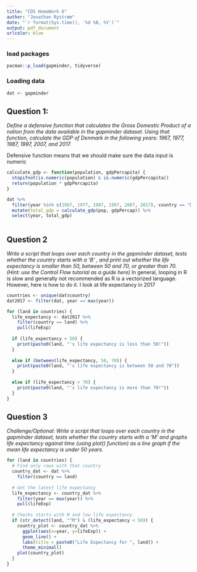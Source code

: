 ```yaml
---
title: "CDS HomeWork 6"
author: "Jonathan Rystrøm"
date: "`r format(Sys.time(), '%d %B, %Y')`"
output: pdf_document
urlcolor: blue
---
```


### load packages
```r
pacman::p_load(gapminder, tidyverse)
```

### Loading data
```r
dat <- gapminder
```

## Question 1: 
*Define a defensive function that calculates the Gross Domestic Product of a nation from the data available in the gapminder dataset. Using that function, calculate the GDP of Denmark in the following years: 1967, 1977, 1987, 1997, 2007, and 2017.*

Defensive function means that we should make sure the data input is numeric
```r
calculate_gdp <- function(population, gdpPercapita) {
  stopifnot(is.numeric(population) & is.numeric(gdpPercapita))
  return(population * gdpPercapita)
}

dat %>% 
  filter(year %in% c(1967, 1977, 1987, 1997, 2007, 2017), country == "Denmark") %>% 
  mutate(total_gdp = calculate_gdp(pop, gdpPercap)) %>% 
  select(year, total_gdp)
  
```

## Question 2
*Write a script that loops over each country in the gapminder dataset, tests whether the country starts with a ‘B’ , and print out whether the life expectancy is smaller than 50, between 50 and 70, or greater than 70. (Hint: use the Control Flow tutorial as a guide here)*
In general, looping in R is slow and generally not recommended as R is a vectorized language. However, here is how to do it. I look at life expectancy in 2017
```r
countries <- unique(dat$country)
dat2017 <- filter(dat, year == max(year))

for (land in countries) {
  life_expectancy <- dat2017 %>% 
    filter(country == land) %>% 
    pull(lifeExp)
  
  if (life_expectancy < 50) {
    print(paste0(land, "'s life expectancy is less than 50!"))
  }
  
  else if (between(life_expectancy, 50, 70)) {
    print(paste0(land, "'s life expectancy is between 50 and 70"))
  }
  
  else if (life_expectancy > 70) {
    print(paste0(land, "'s life expectancy is more than 70!"))
  }
}

```


## Question 3
*Challenge/Optional: Write a script that loops over each country in the gapminder dataset, tests whether the country starts with a ‘M’ and graphs life expectancy against time (using plot() function) as a line graph if the mean life expectancy is under 50 years.*
```r
for (land in countries) {
  # Find only rows with that country
  country_dat <- dat %>% 
    filter(country == land)
  
  # Get the latest life expectancy
  life_expectancy <- country_dat %>% 
    filter(year == max(year)) %>% 
    pull(lifeExp)
  
  # Checks starts with M and low life expectancy
  if (str_detect(land, "^M") & (life_expectancy < 50)) {
    country_plot <- country_dat %>% 
      ggplot(aes(x=year, y=lifeExp)) + 
      geom_line() + 
      labs(title = paste0("Life Expectancy for ", land)) + 
      theme_minimal()
    plot(country_plot)
  }
}
```

